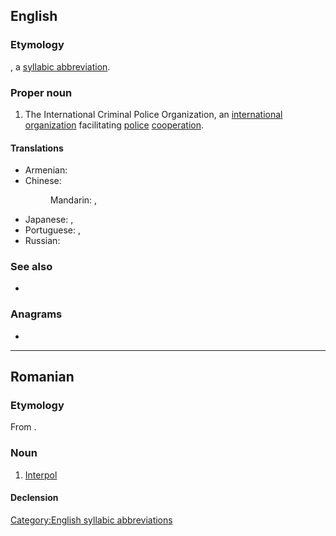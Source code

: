 ==English==

===Etymology===
{{blend|en|international|police}}, a [[syllabic abbreviation]].

===Proper noun===
{{en-proper noun}}

# The International Criminal Police Organization, an [[international]] [[organization]] facilitating [[police]] [[cooperation]].

====Translations====
{{trans-top|the International Criminal Police Organization}}
* Armenian: {{t|hy|Ինտերպոլ}}
* Chinese:
*: Mandarin: {{t+|cmn|國際刑警組織|sc=Hani}}, {{t+|cmn|国际刑警组织|tr=guójì xíngjǐng zǔzhī|sc=Hani}}
{{trans-mid}}
* Japanese: {{t|ja|インターポール|tr=Intāpōru|sc=Jpan}}, {{t|ja|国際刑事警察機構|tr=こくさいけいじけいさつきこう, kokusai keiji keisatsu kikō|sc=Jpan}}
* Portuguese: {{t|pt|Organização Internacional de Polícia Criminal}}, {{t|pt|Interpol|f}}
* Russian: {{t+|ru|Интерпо́л|m}}
{{trans-bottom}}

===See also===
* {{pedia}}

===Anagrams===
* {{anagrams|en|a=eilnoprt|Ternopil|pointrel|terpinol|topliner}}

[[Category:English syllabic abbreviations]]

----

==Romanian==

===Etymology===
From {{bor|ro|fr|Interpol}}.

===Noun===
{{ro-noun|n|-}}

# [[Interpol]]

====Declension====
{{ro-noun-n|n=sg}}
